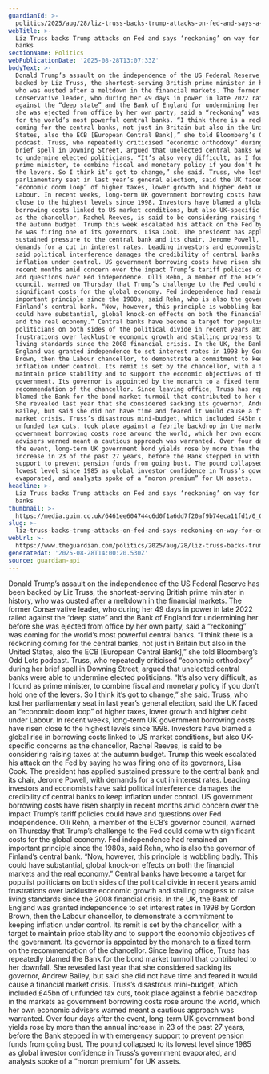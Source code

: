 ```yaml
---
guardianId: >-
  politics/2025/aug/28/liz-truss-backs-trump-attacks-on-fed-and-says-a-reckoning-on-way-for-central-banks
webTitle: >-
  Liz Truss backs Trump attacks on Fed and says ‘reckoning’ on way for central
  banks
sectionName: Politics
webPublicationDate: '2025-08-28T13:07:33Z'
bodyText: >-
  Donald Trump’s assault on the independence of the US Federal Reserve has been
  backed by Liz Truss, the shortest-serving British prime minister in history,
  who was ousted after a meltdown in the financial markets. The former
  Conservative leader, who during her 49 days in power in late 2022 railed
  against the “deep state” and the Bank of England for undermining her before
  she was ejected from office by her own party, said a “reckoning” was coming
  for the world’s most powerful central banks. “I think there is a reckoning
  coming for the central banks, not just in Britain but also in the United
  States, also the ECB [European Central Bank],” she told Bloomberg’s Odd Lots
  podcast. Truss, who repeatedly criticised “economic orthodoxy” during her
  brief spell in Downing Street, argued that unelected central banks were able
  to undermine elected politicians. “It’s also very difficult, as I found as
  prime minister, to combine fiscal and monetary policy if you don’t hold one of
  the levers. So I think it’s got to change,” she said. Truss, who lost her
  parliamentary seat in last year’s general election, said the UK faced an
  “economic doom loop” of higher taxes, lower growth and higher debt under
  Labour. In recent weeks, long-term UK government borrowing costs have risen
  close to the highest levels since 1998. Investors have blamed a global rise in
  borrowing costs linked to US market conditions, but also UK-specific concerns
  as the chancellor, Rachel Reeves, is said to be considering raising taxes at
  the autumn budget. Trump this week escalated his attack on the Fed by saying
  he was firing one of its governors, Lisa Cook. The president has applied
  sustained pressure to the central bank and its chair, Jerome Powell, with
  demands for a cut in interest rates. Leading investors and economists have
  said political interference damages the credibility of central banks to keep
  inflation under control. US government borrowing costs have risen sharply in
  recent months amid concern over the impact Trump’s tariff policies could have
  and questions over Fed independence. Olli Rehn, a member of the ECB’s governor
  council, warned on Thursday that Trump’s challenge to the Fed could come with
  significant costs for the global economy. Fed independence had remained an
  important principle since the 1980s, said Rehn, who is also the governor of
  Finland’s central bank. “Now, however, this principle is wobbling badly. This
  could have substantial, global knock-on effects on both the financial markets
  and the real economy.” Central banks have become a target for populist
  politicians on both sides of the political divide in recent years amid
  frustrations over lacklustre economic growth and stalling progress to raise
  living standards since the 2008 financial crisis. In the UK, the Bank of
  England was granted independence to set interest rates in 1998 by Gordon
  Brown, then the Labour chancellor, to demonstrate a commitment to keeping
  inflation under control. Its remit is set by the chancellor, with a target to
  maintain price stability and to support the economic objectives of the
  government. Its governor is appointed by the monarch to a fixed term on the
  recommendation of the chancellor. Since leaving office, Truss has repeatedly
  blamed the Bank for the bond market turmoil that contributed to her downfall.
  She revealed last year that she considered sacking its governor, Andrew
  Bailey, but said she did not have time and feared it would cause a financial
  market crisis. Truss’s disastrous mini-budget, which included £45bn of
  unfunded tax cuts, took place against a febrile backdrop in the markets as
  government borrowing costs rose around the world, which her own economic
  advisers warned meant a cautious approach was warranted. Over four days after
  the event, long-term UK government bond yields rose by more than the annual
  increase in 23 of the past 27 years, before the Bank stepped in with emergency
  support to prevent pension funds from going bust. The pound collapsed to its
  lowest level since 1985 as global investor confidence in Truss’s government
  evaporated, and analysts spoke of a “moron premium” for UK assets.
headline: >-
  Liz Truss backs Trump attacks on Fed and says ‘reckoning’ on way for central
  banks
thumbnail: >-
  https://media.guim.co.uk/6461ee604744c6d0f1a6dd7f20af9b74eca11fd1/0_0_5674_4540/500.jpg
slug: >-
  liz-truss-backs-trump-attacks-on-fed-and-says-reckoning-on-way-for-central-banks
webUrl: >-
  https://www.theguardian.com/politics/2025/aug/28/liz-truss-backs-trump-attacks-on-fed-and-says-a-reckoning-on-way-for-central-banks
generatedAt: '2025-08-28T14:00:20.530Z'
source: guardian-api
---
```

Donald Trump’s assault on the independence of the US Federal Reserve has been backed by Liz Truss, the shortest-serving British prime minister in history, who was ousted after a meltdown in the financial markets. The former Conservative leader, who during her 49 days in power in late 2022 railed against the “deep state” and the Bank of England for undermining her before she was ejected from office by her own party, said a “reckoning” was coming for the world’s most powerful central banks. “I think there is a reckoning coming for the central banks, not just in Britain but also in the United States, also the ECB [European Central Bank],” she told Bloomberg’s Odd Lots podcast. Truss, who repeatedly criticised “economic orthodoxy” during her brief spell in Downing Street, argued that unelected central banks were able to undermine elected politicians. “It’s also very difficult, as I found as prime minister, to combine fiscal and monetary policy if you don’t hold one of the levers. So I think it’s got to change,” she said. Truss, who lost her parliamentary seat in last year’s general election, said the UK faced an “economic doom loop” of higher taxes, lower growth and higher debt under Labour. In recent weeks, long-term UK government borrowing costs have risen close to the highest levels since 1998. Investors have blamed a global rise in borrowing costs linked to US market conditions, but also UK-specific concerns as the chancellor, Rachel Reeves, is said to be considering raising taxes at the autumn budget. Trump this week escalated his attack on the Fed by saying he was firing one of its governors, Lisa Cook. The president has applied sustained pressure to the central bank and its chair, Jerome Powell, with demands for a cut in interest rates. Leading investors and economists have said political interference damages the credibility of central banks to keep inflation under control. US government borrowing costs have risen sharply in recent months amid concern over the impact Trump’s tariff policies could have and questions over Fed independence. Olli Rehn, a member of the ECB’s governor council, warned on Thursday that Trump’s challenge to the Fed could come with significant costs for the global economy. Fed independence had remained an important principle since the 1980s, said Rehn, who is also the governor of Finland’s central bank. “Now, however, this principle is wobbling badly. This could have substantial, global knock-on effects on both the financial markets and the real economy.” Central banks have become a target for populist politicians on both sides of the political divide in recent years amid frustrations over lacklustre economic growth and stalling progress to raise living standards since the 2008 financial crisis. In the UK, the Bank of England was granted independence to set interest rates in 1998 by Gordon Brown, then the Labour chancellor, to demonstrate a commitment to keeping inflation under control. Its remit is set by the chancellor, with a target to maintain price stability and to support the economic objectives of the government. Its governor is appointed by the monarch to a fixed term on the recommendation of the chancellor. Since leaving office, Truss has repeatedly blamed the Bank for the bond market turmoil that contributed to her downfall. She revealed last year that she considered sacking its governor, Andrew Bailey, but said she did not have time and feared it would cause a financial market crisis. Truss’s disastrous mini-budget, which included £45bn of unfunded tax cuts, took place against a febrile backdrop in the markets as government borrowing costs rose around the world, which her own economic advisers warned meant a cautious approach was warranted. Over four days after the event, long-term UK government bond yields rose by more than the annual increase in 23 of the past 27 years, before the Bank stepped in with emergency support to prevent pension funds from going bust. The pound collapsed to its lowest level since 1985 as global investor confidence in Truss’s government evaporated, and analysts spoke of a “moron premium” for UK assets.
